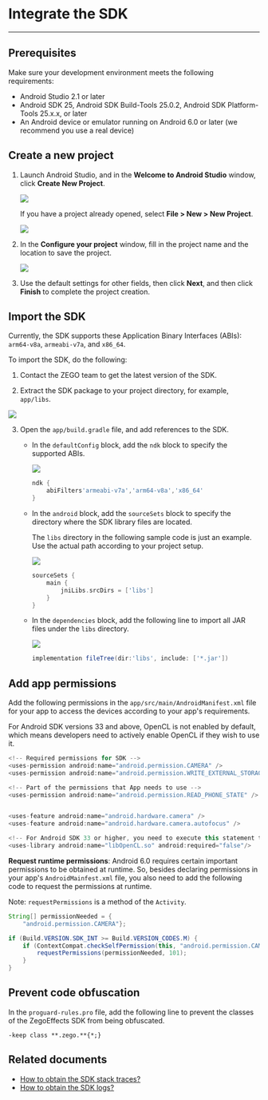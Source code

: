 # Integrate the SDK

---

## Prerequisites

Make sure your development environment meets the following requirements:
- Android Studio 2.1 or later
- Android SDK 25, Android SDK Build-Tools 25.0.2, Android SDK Platform-Tools 25.x.x, or later
- An Android device or emulator running on Android 6.0 or later (we recommend you use a real device)


## Create a new project

1. Launch Android Studio, and in the **Welcome to Android Studio** window, click **Create New Project**. 

   <Frame width="512" height="auto" caption=""><img src="https://storage.zego.im/sdk-doc/Pics/ZegoEffects/Android/android_studio_welcome.png" /></Frame>

   If you have a project already opened, select **File > New > New Project**.

   <Frame width="512" height="auto" caption=""><img src="https://storage.zego.im/sdk-doc/Pics/Android/ZegoLiveRoom/ZegoLiveRoom-IntegrationGuide/3.1-new_project-1.png" /></Frame>

2. In the **Configure your project** window, fill in the project name and the location to save the project.  
   <Frame width="512" height="auto" caption=""><img src="https://storage.zego.im/sdk-doc/Pics/Android/ZegoLiveRoom/ZegoLiveRoom-IntegrationGuide/3.1-new_project-2.png" /></Frame>

3. Use the default settings for other fields,  then click **Next**, and then click **Finish** to complete the project creation.


## Import the SDK

Currently, the SDK supports these Application Binary Interfaces (ABIs): `arm64-v8a`, `armeabi-v7a`, and `x86_64`. 

To import the SDK, do the following:

1. Contact the ZEGO team to get the latest version of the SDK.

2. Extract the SDK package to your project directory, for example,  `app/libs`.  
<Frame width="512" height="auto" caption=""><img src="https://storage.zego.im/sdk-doc/Pics/AI_Vision/QuickStarts/integration_Android_1.png" /></Frame>

3. Open the `app/build.gradle` file, and add references to the SDK.
   
    * In the `defaultConfig` block, add the `ndk` block to specify the supported ABIs.  
      <Frame width="512" height="auto" caption=""><img src="https://storage.zego.im/sdk-doc/Pics/AI_Vision/QuickStarts/integration_Android_2.png" /></Frame>
    
      ```gradle
      ndk {
          abiFilters'armeabi-v7a','arm64-v8a','x86_64'
      }
      ```
    
    * In the `android` block, add the `sourceSets` block to specify the directory where the SDK library files are located.
    
      <Note title="Note">
    
      The `libs` directory in the following sample code is just an example. Use the actual path according to your project setup.

      </Note>
      
      <Frame width="512" height="auto" caption=""><img src="https://storage.zego.im/sdk-doc/Pics/Android/ZegoLiveRoom/ZegoLiveRoom-IntegrationGuide/3_2_insert_sourceSets_node_2.png" /></Frame>
      
      ```gradle
      sourceSets {
          main {
              jniLibs.srcDirs = ['libs']
          }
      }
      ```
    
    * In the `dependencies` block, add the following line to import all JAR files under the `libs` directory.
    
      <Frame width="512" height="auto" caption=""><img src="https://storage.zego.im/sdk-doc/Pics/Android/ZegoLiveRoom/ZegoLiveRoom-IntegrationGuide/3_2_insert_sourceSets_node_3.png" /></Frame>
    
      ```gradle
      implementation fileTree(dir:'libs', include: ['*.jar'])
      ```


## Add app permissions

Add the following permissions in the `app/src/main/AndroidManifest.xml` file for your app to access the devices according to your app's requirements.

<Warning title="Warning">

For Android SDK versions 33 and above, OpenCL is not enabled by default, which means developers need to actively enable OpenCL if they wish to use it.
</Warning>



```java
<!-- Required permissions for SDK -->
<uses-permission android:name="android.permission.CAMERA" />
<uses-permission android:name="android.permission.WRITE_EXTERNAL_STORAGE" />

<!-- Part of the permissions that App needs to use -->
<uses-permission android:name="android.permission.READ_PHONE_STATE" />


<uses-feature android:name="android.hardware.camera" />
<uses-feature android:name="android.hardware.camera.autofocus" />

<!-- For Android SDK 33 or higher, you need to execute this statement to enable OpenCL-->
<uses-library android:name="libOpenCL.so" android:required="false"/>
```

<Warning title="Warning">

**Request runtime permissions**: Android 6.0 requires certain important permissions to be obtained at runtime. So, besides declaring permissions in your app's `AndroidMainfest.xml` file, you also need to add the following code to request the permissions at runtime. 

Note: `requestPermissions` is a method of the `Activity`.
</Warning>

```java
String[] permissionNeeded = {
    "android.permission.CAMERA"};

if (Build.VERSION.SDK_INT >= Build.VERSION_CODES.M) {
    if (ContextCompat.checkSelfPermission(this, "android.permission.CAMERA") != PackageManager.PERMISSION_GRANTED) {
        requestPermissions(permissionNeeded, 101);
    }
}
```
## Prevent code obfuscation

In the `proguard-rules.pro` file, add the following line to prevent the classes of the ZegoEffects SDK from being obfuscated.

```
-keep class **.zego.**{*;}
```

## Related documents

- [How to obtain the SDK stack traces?](/faq/AI_Stack_en)
- [How to obtain the SDK logs?](/faq/AI_log_en)
